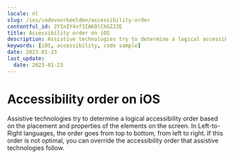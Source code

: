 ```yaml
---
locale: nl
slug: /ios/codevoorbeelden/accessibility-order
contentful_id: 2YInIY4xf3IAK0lChGZJJE
title: Accessibility order on iOS
description: Assistive technologies try to determine a logical accessibility order based on the placement and properties of the elements on the screen.
keywords: [iOS, accessibility, code sample]
date: 2023-01-23
last_update:
  date: 2023-01-23
---
```


# Accessibility order on iOS

Assistive technologies try to determine a logical accessibility order based on the placement and properties of the elements on the screen. In Left-to-Right languages, the order goes from top to bottom, from left to right. If this order is not optimal, you can override the accessibility order that assistive technologies follow.

<CodeSample id="accessibility-order" framework="ios" locale="nl"/>
